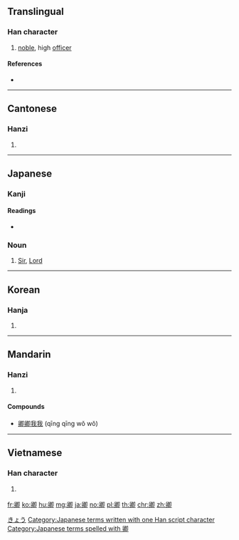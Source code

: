 {{also|喞|唧}}
==Translingual==

===Han character===
{{Han char|rn=26|rad=卩|as=09|sn=11|four=77720|canj=HHAIL}}

# [[noble]], high [[officer]]

====References====
* {{Han ref|kx=0160.080|dkj=02877|dj=0366.100|hdz=10318.030|uh=537F|ud=21375|bh=ADEB|bd=44523}}

----

==Cantonese==

===Hanzi===
{{yue-hanzi|jyut=|y=hing1}}

# {{defn|lang=yue|sort=卩09}}

----

==Japanese==

===Kanji===
{{ja-kanji|grade=|rs=卩09}}

====Readings====
* {{ja-readings|on=[[きょう]] (kyō), [[けい]] (kei)|kun=[[きみ]] (kimi)}}

===Noun===
{{ja-noun|きょう}}

# {{context|honorific title|lang=ja}} [[Sir]], [[Lord]]

[[Category:ja:Titles|きょう]]
[[Category:Japanese terms written with one Han script character]]
[[Category:Japanese terms spelled with 卿]]

----

==Korean==

===Hanja===
{{ko-hanja|hangeul=[[경]]|rv=gyeong|mr=kyŏng}}

# {{defn|lang=ko|sort=卩09}}

----

==Mandarin==

===Hanzi===
{{cmn-hanzi|pin=[[qīng]] ([[qing1]])|wg=ch'ing<sup>1</sup>}}

# {{defn|lang=cmn|sort=卩09}}

====Compounds====
* [[卿卿我我]] (qīng qīng wǒ wǒ)

----

==Vietnamese==

===Han character===
{{vi-readings|hanviet=khanh|nom=khành|rs=卩09}}

# {{han tu form of|khanh|you}} {{qualifier|used by royalty to refer to inferior}}

[[fr:卿]]
[[ko:卿]]
[[hu:卿]]
[[mg:卿]]
[[ja:卿]]
[[no:卿]]
[[pl:卿]]
[[th:卿]]
[[chr:卿]]
[[zh:卿]]